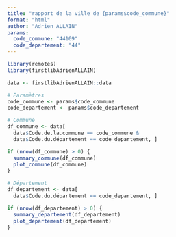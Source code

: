 ```yaml
---
title: "rapport de la ville de {params$code_commune}"
format: "html"
author: "Adrien ALLAIN"
params: 
  code_commune: "44109"
  code_departement: "44"
---
```


```r
library(remotes)
library(firstlibAdrienALLAIN)

data <- firstlibAdrienALLAIN::data

# Paramètres
code_commune <- params$code_commune
code_departement <- params$code_departement

# Commune
df_commune <- data[
  data$Code.de.la.commune == code_commune & 
  data$Code.du.département == code_departement, ]

if (nrow(df_commune) > 0) {
  summary_commune(df_commune)
  plot_commune(df_commune)
}

# Département
df_departement <- data[
  data$Code.du.département == code_departement, ]

if (nrow(df_departement) > 0) {
  summary_departement(df_departement)
  plot_departement(df_departement)
}

```
